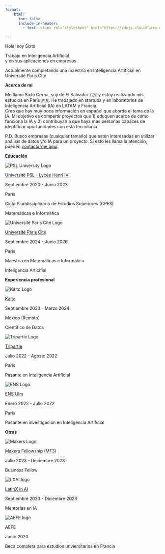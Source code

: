 ```yaml
---
format:
    html:
      toc: false
      include-in-header:
        - text: <link rel="stylesheet" href="https://cdnjs.cloudflare.com/ajax/libs/font-awesome/6.0.0/css/all.min.css">

---
```


<div class="hero">

<p class="hero-subtitle">Hola, soy Sixto</p>

<p class="hero-title">
  Trabajo en <span class="orange-highlight">Inteligencia Artificial</span><br>
  y en sus aplicaciones en empresas
</p>

<p class="hero-text">Actualmente completando una maestría en Inteligencia Artificial en Université Paris Cité</p>

</div>


<div class="social-links">
  <a href="mailto:sixto2cerna@gmail.com" aria-label="Email">
    <i class="fa-solid fa-envelope"></i>
  </a>
  <a href="https://www.linkedin.com/in/sixto-cerna" aria-label="LinkedIn">
    <i class="fa-brands fa-linkedin"></i>
  </a>
  <a href="https://github.com/sixtocerna" aria-label="LinkedIn">
    <i class="fa-brands fa-github"></i>
  </a>
</div>

**Acerca de mí**

```{=html}
<div class="content-section">
  <p>
  Me llamo Sixto Cerna, soy de El Salvador 🇸🇻 y estoy realizando mis estudios en París 🇫🇷. He trabajado en startups y en laboratorios de Inteligencia Artificial (IA) en LATAM y Francia. <br>
  Creo que hay muy poca información en español que aborde el tema de la IA. Mi objetivo es compartir proyectos que 1) eduquen acerca de cómo funciona la IA y 2) contribuyan a que haya más personas capaces de identificar oportunidades con esta tecnología. 
  </p>

  <p>
  P.D. Busco empresas (cualquier tamaño) que estén interesadas en utilizar análisis de datos y/o IA para un proyecto. Si esto les llama la atención, pueden <a class="inline-link" href="mailto:sixto2cerna@gmail.com?subject=An%C3%A1lisis%20de%20datos%20e%20IA%20en%20[nombre%20empresa]&body=Hola%20Sixto,%0A%0AMe%20llamo%20[nombre].%20Me%20gustar%C3%ADa%20saber%20m%C3%A1s%20acerca%20del%20proyecto%20que%20est%C3%A1s%20desarrollando%20acerca%20del%20uso%20de%20an%C3%A1lisis%20de%20datos%20e%20IA%20en%20empresas.">contactarme aquí</a>.
  </p>

</div>
```

**Educación**

```{=html}

<div class="content-section">
  <div class="education-experience-entry">
    <div class="logo-container">
      <img src="assets/psl_logo.png" alt="PSL University Logo" class="logo">
    </div>
    <div class="university-company-info">
      <p class="university-company-name"> <a class="card-link" href="https://psl.eu/en/education/multidisciplinary-undergraduate-degree-cpes">Université PSL - Lycée Henri IV</a></p>
      <p class="period">Septiembre 2020 - Junio 2023</p>
      <p class="location">Paris</p>
    </div>
    <div class="information">
      <p class="name">Ciclo Pluridisciplinario de Estudios Superiores (CPES)</p>
      <p class="field">Matemáticas e Informática</p>
    </div>
  </div>

  <div class="education-experience-entry">
    <div class="logo-container">
      <img src="assets/paris_cite_logo.png" alt="Université Paris Cité Logo" class="logo">
    </div>
    <div class="university-company-info">
      <p class="university-company-name"><a href="https://master.math.u-paris.fr/en/parcours/data/" class="card-link">Université Paris Cité</a></p>
      <p class="period">Septiembre 2024 - Junio 2026</p>
      <p class="location">Paris</p>
    </div>
    <div class="information">
      <p class="name">Maestría en Matemáticas e Informática</p>
      <p class="field">Inteligencia Articifial</p>
    </div>
  </div>

</div>

```
**Experiencia profesional**

```{=html}
<div class="content-section">
  <div class="education-experience-entry">
    <div class="logo-container">
      <img src="assets/kalto_logo.png" alt="Kalto Logo" class="logo">
    </div>
    <div class="university-company-info">
      <p class="university-company-name"><a class="card-link" href="https://www.kalto.la">Kalto</a></p>
      <p class="period">Septiembre 2023 - Marzo 2024</p>
      <p class="location">Mexico (Remoto)</p>
    </div>
    <div class="information">
      <p class="name">Científico de Datos</p>
    </div>
  </div>

  <div class="education-experience-entry">
    <div class="logo-container">
      <img src="assets/tripartie_logo.png" alt="Tripartie Logo" class="logo">
    </div>
    <div class="university-company-info">
      <p class="university-company-name"><a class="card-link" href="https://tripartie.com/">Tripartie</a></p>
      <p class="period">Julio 2022 - Agosto 2022</p>
      <p class="location">Paris</p>
    </div>
    <div class="information">
      <p class="name">Pasante en Inteligencia Artificial</p>
    </div>
  </div>

    <div class="education-experience-entry">
    <div class="logo-container">
      <img src="assets/ens_logo.png" alt="ENS Logo" class="logo">
    </div>
    <div class="university-company-info">
      <p class="university-company-name"><a class="card-link" href="https://csd.ens.psl.eu">ENS Ulm</a></p>
      <p class="period">Enero 2022 - Julio 2022</p>
      <p class="location">Paris</p>
    </div>
    <div class="information">
      <p class="name">Pasante en investigación en Inteligencia Artificial</p>
    </div>
  </div>

</div>
```

**Otros**

```{=html}
<div class="content-section">
  <div class="education-experience-entry">
    <div class="logo-container">
      <img src="assets/makers_logo.png" alt="Makers Logo" class="logo">
    </div>
    <div class="university-company-info">
      <p class="university-company-name"><a href="https://makers.ngo" class="card-link">Makers Fellowship (MF3)</a></p>
      <p class="period">Julio 2023 - Deciembre 2023</p>
    </div>
    <div class="information">
      <p class="name">Business Fellow</p>
    </div>
  </div>

  <div class="education-experience-entry">
    <div class="logo-container">
      <img src="assets/LXAI_logo.png" alt="LXAI logo" class="logo">
    </div>
    <div class="university-company-info">
      <p class="university-company-name"><a href="https://www.latinxinai.org" class="card-link">LatinX in AI</a></p>
      <p class="period">Septiembre 2023 - Diciembre 2023</p>
    </div>
    <div class="information">
      <p class="name">Mentorías en IA</p>
    </div>
  </div>

    <div class="education-experience-entry">
    <div class="logo-container">
      <img src="assets/aefe_logo.png" alt="AEFE logo" class="logo">
    </div>
    <div class="university-company-info">
      <p class="university-company-name">AEFE</p>
      <p class="period">Junio 2020</p>
    </div>
    <div class="information">
      <p class="name">Beca completa para estudios unviersitarios en Francia</p>
    </div>
  </div>

</div>
```
